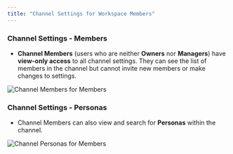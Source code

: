 ```yaml
---
title: "Channel Settings for Workspace Members"
---  
```


### Channel Settings - Members

- **Channel Members** (users who are neither **Owners** nor **Managers**) have **view-only access** to all channel settings. They can see the list of members in the channel but cannot invite new members or make changes to settings.

![Channel Members for Members](/images/channel22.png)


### Channel Settings - Personas

- Channel Members can also view and search for **Personas** within the channel.

![Channel Personas for Members](/images/channel23.png)

